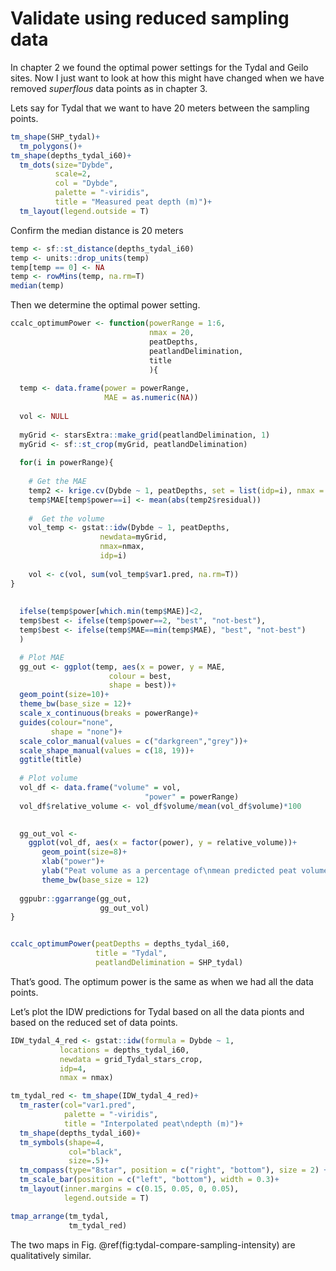 # Validate using reduced sampling data

In chapter 2 we found the optimal power settings for the Tydal and Geilo sites. Now I just want to look at how this might have changed when we have removed *superflous* data points as in chapter 3.

Lets say for Tydal that we want to have 20 meters between the sampling points.

```r
tm_shape(SHP_tydal)+
  tm_polygons()+
tm_shape(depths_tydal_i60)+
  tm_dots(size="Dybde",
          scale=2,
          col = "Dybde",
          palette = "-viridis",
          title = "Measured peat depth (m)")+
  tm_layout(legend.outside = T)
```

Confirm the median distance is 20 meters

```r
temp <- sf::st_distance(depths_tydal_i60) 
temp <- units::drop_units(temp)
temp[temp == 0] <- NA
temp <- rowMins(temp, na.rm=T)
median(temp)
```

Then we determine the optimal power setting.

```r
ccalc_optimumPower <- function(powerRange = 1:6,
                               nmax = 20,
                               peatDepths,
                               peatlandDelimination,
                               title
                               ){
  
  temp <- data.frame(power = powerRange,
                     MAE = as.numeric(NA))
  
  vol <- NULL
  
  myGrid <- starsExtra::make_grid(peatlandDelimination, 1)
  myGrid <- sf::st_crop(myGrid, peatlandDelimination)
  
  for(i in powerRange){
    
    # Get the MAE
    temp2 <- krige.cv(Dybde ~ 1, peatDepths, set = list(idp=i), nmax = nmax)
    temp$MAE[temp$power==i] <- mean(abs(temp2$residual))
    
    #  Get the volume
    vol_temp <- gstat::idw(Dybde ~ 1, peatDepths, 
                    newdata=myGrid, 
                    nmax=nmax, 
                    idp=i)
    
    vol <- c(vol, sum(vol_temp$var1.pred, na.rm=T))
}
  
  
  ifelse(temp$power[which.min(temp$MAE)]<2,
  temp$best <- ifelse(temp$power==2, "best", "not-best"),
  temp$best <- ifelse(temp$MAE==min(temp$MAE), "best", "not-best")
  )

  # Plot MAE
  gg_out <- ggplot(temp, aes(x = power, y = MAE,
                      colour = best,
                      shape = best))+
  geom_point(size=10)+
  theme_bw(base_size = 12)+
  scale_x_continuous(breaks = powerRange)+
  guides(colour="none",
         shape = "none")+
  scale_color_manual(values = c("darkgreen","grey"))+
  scale_shape_manual(values = c(18, 19))+
  ggtitle(title)
  
  # Plot volume
  vol_df <- data.frame("volume" = vol,
                              "power" = powerRange)
  vol_df$relative_volume <- vol_df$volume/mean(vol_df$volume)*100

  
  gg_out_vol <- 
    ggplot(vol_df, aes(x = factor(power), y = relative_volume))+
       geom_point(size=8)+
       xlab("power")+
       ylab("Peat volume as a percentage of\nmean predicted peat volume")+
       theme_bw(base_size = 12)
  
  ggpubr::ggarrange(gg_out,
                    gg_out_vol)
}



```

```r
ccalc_optimumPower(peatDepths = depths_tydal_i60,
                   title = "Tydal",
                   peatlandDelimination = SHP_tydal)
```

That's good. The optimum power is the same as when we had all the data points.

Let's plot the IDW predictions for Tydal based on all the data pionts and based on the reduced set of data points.

```r
IDW_tydal_4_red <- gstat::idw(formula = Dybde ~ 1, 
           locations = depths_tydal_i60, 
           newdata = grid_Tydal_stars_crop, 
           idp=4,
           nmax = nmax)

```

```r
tm_tydal_red <- tm_shape(IDW_tydal_4_red)+
  tm_raster(col="var1.pred",
            palette = "-viridis",
            title = "Interpolated peat\ndepth (m)")+
  tm_shape(depths_tydal_i60)+
  tm_symbols(shape=4,
             col="black",
             size=.5)+
  tm_compass(type="8star", position = c("right", "bottom"), size = 2) +
  tm_scale_bar(position = c("left", "bottom"), width = 0.3)+
  tm_layout(inner.margins = c(0.15, 0.05, 0, 0.05),
            legend.outside = T)

tmap_arrange(tm_tydal,
             tm_tydal_red)
```

The two maps in Fig. \@ref(fig:tydal-compare-sampling-intensity) are qualitatively similar.
